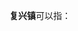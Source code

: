 '''复兴镇'''可以指：
{{PRC admin/disambig|15/07/21/106/000|22/24/24/106/000|32/08/03/112/000|34/08/26/101/000|43/31/25/108/000|50/01/09/112/000|50/02/33/106/000|51/09/22/107/000|51/13/24/106/000|51/14/02/212/000|51/15/25/111/000|51/17/02/104/000|51/34/33/103/000|52/03/28/102/000|52/03/81/101/000|52/23/26/100/000}}
{{disambig|cat=三字中国镇名消歧义}}